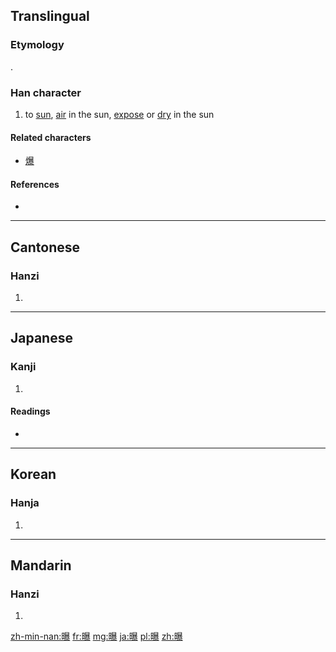 ==Translingual==

===Etymology===
{{Han compound|日|暴|ls=psc|c1=s|t1=sun|c2=p}}.

===Han character===
{{Han char|rn=72|rad=日|as=15|sn=19|four=6603<sub>2</sub>|canj=日日廿水 (AATE)|ids=⿰[[日]][[暴]]}}

# to [[sun]], [[air]] in the sun, [[expose]] or [[dry]] in the sun

====Related characters====
* [[爆]]

====References====
* {{Han ref|kx=0501.180|dkj=14239|dj=0871.280|hdz=21540.130|uh=66DD|ud=26333|bh=C36E|bd=50030}}

----

==Cantonese==

===Hanzi===
{{yue-hanzi|jyut=[[buk6]]|y=buk6}}

# {{defn|lang=yue|sort=日15}}

----

==Japanese==

===Kanji===
{{ja-kanji|grade=|rs=日15}}

# {{defn|lang=ja|sort=日15}}

====Readings====
* {{ja-readings|on=[[ばく]] (baku)|kun=[[さら]] (sara), [[さらす]] (sarasu)}}

----

==Korean==

===Hanja===
{{ko-hanja|hangeul=[[포]], [[폭]]|eumhun=|rv=po, pok|mr=p'o, p'ok|y=pho, phok}}

# {{defn|lang=ko|sort=日15}}

----

==Mandarin==

===Hanzi===
{{cmn-hanzi|pin=[[pù]] ([[pu4]])|wg=p'u<sup>4</sup>}}

# {{defn|lang=cmn|sort=日15}}

[[zh-min-nan:曝]]
[[fr:曝]]
[[mg:曝]]
[[ja:曝]]
[[pl:曝]]
[[zh:曝]]